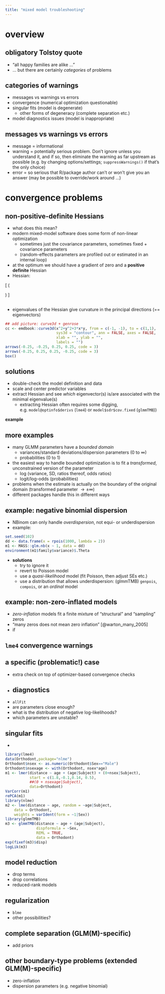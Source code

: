 ```yaml
---
title: "mixed model troubleshooting"
---
```


# overview

## obligatory Tolstoy quote

* "all happy families are alike ..."
* ... but there are certainly *categories* of problems

## categories of warnings

* messages vs warnings vs errors
* convergence (numerical optimization questionable)
* singular fits (model is degenerate)
   * other forms of degeneracy (complete separation etc.)
* model diagnostics issues (model is inappropriate)

## messages vs warnings vs errors

* message = informational
* warning = potentially serious problem. Don't ignore unless you understand it, and if so, then eliminate the warning as far upstream as possible (e.g. by changing options/settings; `suppressWarnings()` if that's the only choice)
* error = so serious that R/package author can't or won't give you an answer (may be possible to override/work around ...)

# convergence problems

## non-positive-definite Hessians

* what does this mean?
* modern mixed-model software does some form of non-linear optimization
    * sometimes just the covariance parameters, sometimes fixed + covariance parameters
	* (random-effects parameters are profiled out or estimated in an internal loop)
* at the optimum we should have a gradient of zero and a **positive definite** Hessian
* Hessian:

\newcommand{\jjdiag}[1]{\frac{\partial^2 L}{\partial \beta_{#1}^2}}
\newcommand{\jjoff}[2]{\frac{\partial^2 L}{\partial \beta_{#1} \partial \beta_{#2}}}

\[
\left(
\begin{array}{cccc}
\jjdiag{1} & \jjoff{1}{2} & \jjoff{1}{3} & \ldots \\
\jjoff{2}{1} & \jjdiag{2} & \jjoff{2}{3} & \ldots \\
\jjoff{3}{1} & \jjoff{3}{2} & \jjdiag{3} & \ldots \\
\vdots & \vdots & \vdots & \ddots
\end{array}
\right)
\]


## 

* eigenvalues of the Hessian give curvature in the principal directions (== eigenvectors)

```r
## add picture: curve3d + genrose
cc <- emdbook::curve3d(x^2+y^2+3*x*y, from = c(-1, -1), to = c(1,1),
                       sys3d = "contour", ann = FALSE, axes = FALSE,
                       xlab = "", ylab = "",
                       labels = "")
arrows(-0.25, -0.25, 0.25, 0.25, code = 3)
arrows(-0.25, 0.25, 0.25, -0.25, code = 3)
box()
```

## solutions

* double-check the model definition and data
* scale and center predictor variables
* extract Hessian and see *which* eigenvector(s) is/are associated with the minimal eigenvalue(s)
   * extracting Hessian often requires some digging, e.g. `model@optinfo$derivs` (`lme4`) or `model$sdr$cov.fixed` (`glmmTMB`))
   
**example**

## more examples

* many GLMM parameters have a *bounded domain*
   * variances/standard deviations/dispersion parameters (0 to $\infty$)
   * probabilities (0 to 1)
* the easiest way to handle bounded optimization is to fit a *transformed*, unconstrained version of the parameter
   * log (variance, SD, ratios thereof, odds ratios)
   * logit/log-odds (probabilities)
* problems when the estimate is actually on the boundary of the original domain (transformed parameter $\to \pm \infty$)
* different packages handle this in different ways

## example: negative binomial dispersion

* NBinom can only handle *overdispersion*, not equi- or underdispersion
* example:

```r
set.seed(102)
dd <- data.frame(x = rpois(1000, lambda = 2))
m1 <- MASS::glm.nb(x ~ 1, data = dd)
environment(m1$family$variance)$.Theta
```
* **solutions**
   * try to ignore it
   * revert to Poisson model
   * use a *quasi-likelihood* model (fit Poisson, then adjust SEs etc.)
   * use a distribution that allows underdispersion: (glmmTMB) `genpois`, `compois`, or an *ordinal* model

## example: non-zero-inflated models

* *zero-inflation* models fit a finite mixture of "structural" and "sampling" zeros
* "many zeros does not mean zero inflation" [@warton_many_2005]
* if 



## `lme4` convergence warnings

## a specific (problematic!) case

* extra check on top of optimizer-based convergence checks
* 
## diagnostics

* `allFit`
* are parameters close enough?
* what is the distribution of negative log-likelihoods?
* which parameters are unstable?

## singular fits

* 

```r
library(lme4)
data(Orthodont,package="nlme")
Orthodont$nsex <- as.numeric(Orthodont$Sex=="Male")
Orthodont$nsexage <- with(Orthodont, nsex*age)
m1 <- lmer(distance ~ age + (age|Subject) + (0+nsex|Subject),
           start = c(1.8,-0.1,0.14, 0.5),
           ##(0 + nsexage|Subject),
           data=Orthodont)
VarCorr(m1)
rePCA(m1)
library(nlme)
m2 <- lme(distance ~ age, random = ~age|Subject,
    data = Orthodont,
    weights = varIdent(form = ~1|Sex))
library(glmmTMB)
m3 <- glmmTMB(distance ~ age + (age|Subject),
              dispformula = ~Sex,
              REML = TRUE,
              data = Orthodont)
exp(fixef(m3)$disp)
logLik(m3)
```

## model reduction

* drop terms
* drop correlations
* reduced-rank models

## regularization

* `blme`
* other possibilities?

## complete separation (GLM(M)-specific)

* add priors

## other boundary-type problems (extended GLM(M)-specific)

* zero-inflation
* dispersion parameters (e.g. negative binomial)

